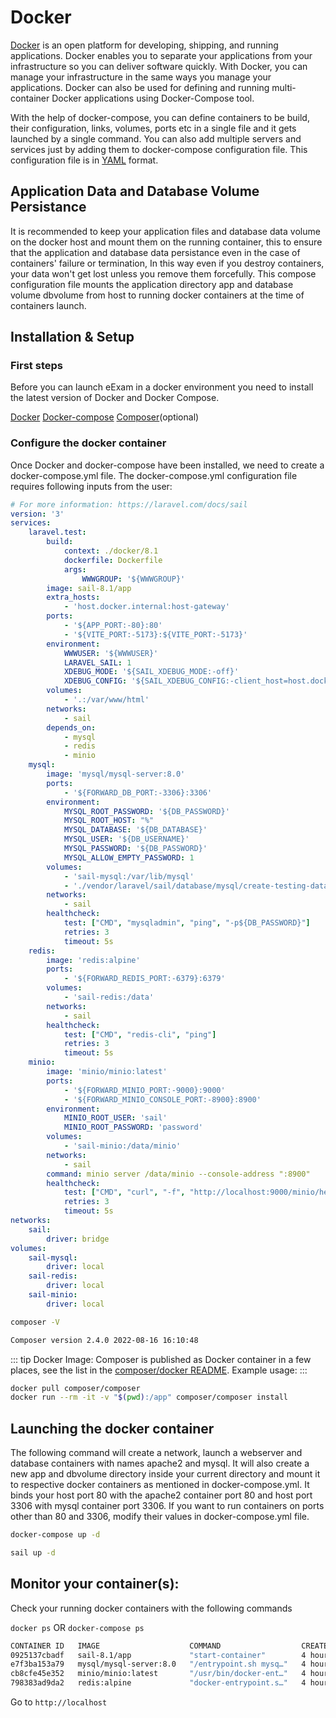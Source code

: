 # Docker

[Docker](https://www.docker.com/) is an open platform for developing, shipping, and running applications. Docker enables you to separate your applications from your infrastructure so you can deliver software quickly. With Docker, you can manage your infrastructure in the same ways you manage your applications. Docker can also be used for defining and running multi-container Docker applications using Docker-Compose tool.

With the help of docker-compose, you can define containers to be build, their configuration, links, volumes, ports etc in a single file and it gets launched by a single command. You can also add multiple servers and services just by adding them to docker-compose configuration file. This configuration file is in [YAML](https://en.wikipedia.org/wiki/YAML) format.

## Application Data and Database Volume Persistance
It is recommended to keep your application files and database data volume on the docker host and mount them on the running container, this to ensure that the application and database data persistance even in the case of containers' failure or termination, In this way even if you destroy containers, your data won't get lost unless you remove them forcefully. This compose configuration file mounts the application directory app and database volume dbvolume from host to running docker containers at the time of containers launch.

## Installation & Setup
### First steps
Before you can launch eExam in a docker environment you need to install the latest version of Docker and Docker Compose.

[Docker](https://docs.docker.com/install/)
[Docker-compose](https://docs.docker.com/compose/install/)
[Composer](https://getcomposer.org/)(optional)
### Configure the docker container
Once Docker and docker-compose have been installed, we need to create a docker-compose.yml file.
The docker-compose.yml configuration file requires following inputs from the user:

```yml copy
# For more information: https://laravel.com/docs/sail
version: '3'
services:
    laravel.test:
        build:
            context: ./docker/8.1
            dockerfile: Dockerfile
            args:
                WWWGROUP: '${WWWGROUP}'
        image: sail-8.1/app
        extra_hosts:
            - 'host.docker.internal:host-gateway'
        ports:
            - '${APP_PORT:-80}:80'
            - '${VITE_PORT:-5173}:${VITE_PORT:-5173}'
        environment:
            WWWUSER: '${WWWUSER}'
            LARAVEL_SAIL: 1
            XDEBUG_MODE: '${SAIL_XDEBUG_MODE:-off}'
            XDEBUG_CONFIG: '${SAIL_XDEBUG_CONFIG:-client_host=host.docker.internal}'
        volumes:
            - '.:/var/www/html'
        networks:
            - sail
        depends_on:
            - mysql
            - redis
            - minio
    mysql:
        image: 'mysql/mysql-server:8.0'
        ports:
            - '${FORWARD_DB_PORT:-3306}:3306'
        environment:
            MYSQL_ROOT_PASSWORD: '${DB_PASSWORD}'
            MYSQL_ROOT_HOST: "%"
            MYSQL_DATABASE: '${DB_DATABASE}'
            MYSQL_USER: '${DB_USERNAME}'
            MYSQL_PASSWORD: '${DB_PASSWORD}'
            MYSQL_ALLOW_EMPTY_PASSWORD: 1
        volumes:
            - 'sail-mysql:/var/lib/mysql'
            - './vendor/laravel/sail/database/mysql/create-testing-database.sh:/docker-entrypoint-initdb.d/10-create-testing-database.sh'
        networks:
            - sail
        healthcheck:
            test: ["CMD", "mysqladmin", "ping", "-p${DB_PASSWORD}"]
            retries: 3
            timeout: 5s
    redis:
        image: 'redis:alpine'
        ports:
            - '${FORWARD_REDIS_PORT:-6379}:6379'
        volumes:
            - 'sail-redis:/data'
        networks:
            - sail
        healthcheck:
            test: ["CMD", "redis-cli", "ping"]
            retries: 3
            timeout: 5s
    minio:
        image: 'minio/minio:latest'
        ports:
            - '${FORWARD_MINIO_PORT:-9000}:9000'
            - '${FORWARD_MINIO_CONSOLE_PORT:-8900}:8900'
        environment:
            MINIO_ROOT_USER: 'sail'
            MINIO_ROOT_PASSWORD: 'password'
        volumes:
            - 'sail-minio:/data/minio'
        networks:
            - sail
        command: minio server /data/minio --console-address ":8900"
        healthcheck:
            test: ["CMD", "curl", "-f", "http://localhost:9000/minio/health/live"]
            retries: 3
            timeout: 5s
networks:
    sail:
        driver: bridge
volumes:
    sail-mysql:
        driver: local
    sail-redis:
        driver: local
    sail-minio:
        driver: local
```

```sh copy
composer -V
```
```sh copy
Composer version 2.4.0 2022-08-16 16:10:48
```

::: tip
Docker Image: Composer is published as Docker container in a few places, see the list in the [composer/docker README](https://github.com/composer/docker). Example usage:
:::

```sh copy
docker pull composer/composer
docker run --rm -it -v "$(pwd):/app" composer/composer install
```

## Launching the docker container
The following command will create a network, launch a webserver and database containers with names apache2 and mysql. It will also create a new app and dbvolume directory inside your current directory and mount it to respective docker containers as mentioned in docker-compose.yml. It binds your host port 80 with the apache2 container port 80 and host port 3306 with mysql container port 3306. If you want to run containers on ports other than 80 and 3306, modify their values in docker-compose.yml file.

```sh copy
docker-compose up -d
```

```sh copy
sail up -d
```

## Monitor your container(s):
Check your running docker containers with the following commands

`docker ps` OR `docker-compose ps`
```sh copy
CONTAINER ID   IMAGE                    COMMAND                  CREATED       STATUS                 PORTS                                                  NAMES
0925137cbadf   sail-8.1/app             "start-container"        4 hours ago   Up 4 hours             0.0.0.0:80->80/tcp, 0.0.0.0:5173->5173/tcp, 8000/tcp   backend-laravel.test-1
e7f3ba153a79   mysql/mysql-server:8.0   "/entrypoint.sh mysq…"   4 hours ago   Up 4 hours (healthy)   0.0.0.0:3306->3306/tcp, 33060-33061/tcp                backend-mysql-1
cb8cfe45e352   minio/minio:latest       "/usr/bin/docker-ent…"   4 hours ago   Up 4 hours (healthy)   0.0.0.0:8900->8900/tcp, 0.0.0.0:9000->9000/tcp         backend-minio-1
798383ad9da2   redis:alpine             "docker-entrypoint.s…"   4 hours ago   Up 4 hours (healthy)   0.0.0.0:6379->6379/tcp                                 backend-redis-1

```
Go to `http://localhost`

